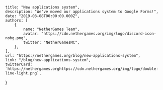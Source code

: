 	title: "New applications system",
	description: "We've moved our applications system to Google Forms!",
	date: "2019-03-08T00:00:00.000Z",
	authors: [
		{
			name: "NetherGames Team",
			avatar: "https://cdn.nethergames.org/img/logo/discord-icon-nobg.png",
			twitter: "NetherGamesMC",
		},
	],
	url: "https://nethergames.org/blog/new-applications-system",
	link: "/blog/new-applications-system",
	twitterCard: `https://nethergames.orghttps://cdn.nethergames.org/img/logo/double-line-light.png`,
}
